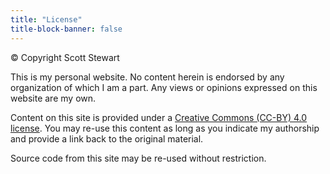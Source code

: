 ```yaml
---
title: "License"
title-block-banner: false
---
```


© Copyright Scott Stewart

This is my personal website. No content herein is endorsed by any organization of which I am a part. Any views or opinions expressed on this website are my own.

Content on this site is provided under a [Creative Commons (CC-BY) 4.0 license](https://creativecommons.org/licenses/by/4.0/legalcode). You may re-use this content as long as you indicate my authorship and provide a link back to the original material.

Source code from this site may be re-used without restriction.

